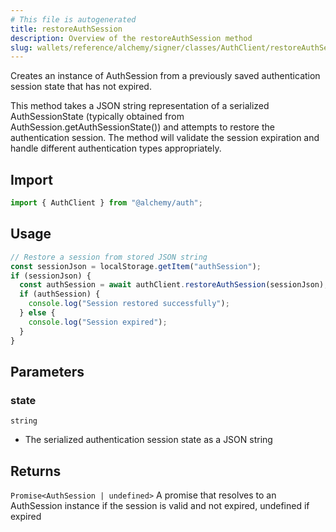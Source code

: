 ```yaml
---
# This file is autogenerated
title: restoreAuthSession
description: Overview of the restoreAuthSession method
slug: wallets/reference/alchemy/signer/classes/AuthClient/restoreAuthSession
---
```


Creates an instance of AuthSession from a previously saved authentication session state that has not expired.

This method takes a JSON string representation of a serialized AuthSessionState (typically obtained
from AuthSession.getAuthSessionState()) and attempts to restore the authentication session.
The method will validate the session expiration and handle different authentication types appropriately.

## Import

```ts
import { AuthClient } from "@alchemy/auth";
```

## Usage

```ts twoslash
// Restore a session from stored JSON string
const sessionJson = localStorage.getItem("authSession");
if (sessionJson) {
  const authSession = await authClient.restoreAuthSession(sessionJson);
  if (authSession) {
    console.log("Session restored successfully");
  } else {
    console.log("Session expired");
  }
}
```

## Parameters

### state

`string`

- The serialized authentication session state as a JSON string

## Returns

`Promise<AuthSession | undefined>`
A promise that resolves to an AuthSession instance if the session is valid and not expired, undefined if expired
